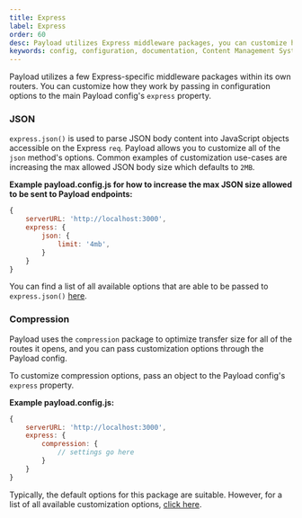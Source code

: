 ```yaml
---
title: Express
label: Express
order: 60
desc: Payload utilizes Express middleware packages, you can customize how they work by passing in configuration options.
keywords: config, configuration, documentation, Content Management System, cms, headless, javascript, node, react, express
---
```


Payload utilizes a few Express-specific middleware packages within its own routers. You can customize how they work by passing in configuration options to the main Payload config's `express` property.

### JSON

`express.json()` is used to parse JSON body content into JavaScript objects accessible on the Express `req`. Payload allows you to customize all of the `json` method's options. Common examples of customization use-cases are increasing the max allowed JSON body size which defaults to `2MB`.

**Example payload.config.js for how to increase the max JSON size allowed to be sent to Payload endpoints:**

```js
{
	serverURL: 'http://localhost:3000',
	express: {
		json: {
			limit: '4mb',
		}
	}
}
```

You can find a list of all available options that are able to be passed to `express.json()` [here](https://expressjs.com/en/api.html).

### Compression

Payload uses the `compression` package to optimize transfer size for all of the routes it opens, and you can pass customization options through the Payload config.

To customize compression options, pass an object to the Payload config's `express` property.

**Example payload.config.js:**

```js
{
	serverURL: 'http://localhost:3000',
	express: {
		compression: {
			// settings go here
		}
	}
}
```

Typically, the default options for this package are suitable. However, for a list of all available customization options, [click here](http://expressjs.com/en/resources/middleware/compression.html).
